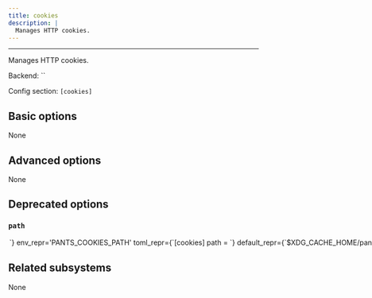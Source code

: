 ```yaml
---
title: cookies
description: |
  Manages HTTP cookies.
---
```



---

Manages HTTP cookies.

Backend: <span className="color--primary">``</span>

Config section: <span className="color--primary">`[cookies]`</span>

<span className={styles.options}>

## Basic options

None

## Advanced options

None

## Deprecated options

### `path`

<Option
  cli_repr={`--cookies-path=<str>`}
  env_repr='PANTS_COOKIES_PATH'
  toml_repr={`[cookies]
path = <str>`}
  default_repr={`$XDG_CACHE_HOME/pants/auth/cookies`}
  removal_version='2.1.0.dev0'
  removal_hint={'The option `--cookies-path` does not do anything and the `[cookies]` subsystem will be removed.'}
>

Path to file that stores persistent cookies. Defaults to &#x3C;pants bootstrap dir&#x3E;/auth/cookies.

</Option>

## Related subsystems

None

</span>
